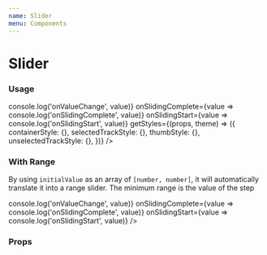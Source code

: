 ```yaml
---
name: Slider
menu: Components
---
```



# Slider

### Usage

<Playground>
  <Slider
    size={40}
    initialValue={0.3} // either number for standard slider or [number, number] for range slider
    step={0}
    isRange={false} // Only useful if you are not passing initialValue
    minimumValue={0}
    maximumValue={1}
    onValueChange={value => console.log('onValueChange', value)}
    onSlidingComplete={value => console.log('onSlidingComplete', value)}
    onSlidingStart={value => console.log('onSlidingStart', value)}
    getStyles={(props, theme) => ({
      containerStyle: {},
      selectedTrackStyle: {},
      thumbStyle: {},
      unselectedTrackStyle: {},
    })}
  />
</Playground>

### With Range

By using `initialValue` as an array of `[number, number]`, it will automatically translate it into a range slider. The minimum range is the value of the step

<Playground>
  <Slider
    initialValue={[30, 60]} // This is an [number, number] instead of a number
    step={5}
    minimumValue={0}
    maximumValue={100}
    onValueChange={value => console.log('onValueChange', value)}
    onSlidingComplete={value => console.log('onSlidingComplete', value)}
    onSlidingStart={value => console.log('onSlidingStart', value)}
  />
</Playground>

### Props

<Props of={Slider} />
